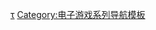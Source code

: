 {{Navbox
| name=大航海時代系列
| title=[[大航海時代系列]]
| state = {{{state|autocollapse}}}
| bodyclass=hlist

| list1=
* [[大航海時代 (遊戲)|大航海時代]]
* [[大航海时代II|II]]
* [[大航海时代外传|外传]]
* [[大航海时代III 太阳海岸|III 太阳海岸]]
* [[大航海时代IV PORTO ESTADO|IV]]
* [[大航海时代Online|Online]]
* [[大航海時代V|V]]
* [[大航海時代VI|VI]]

}}<noinclude>
{{collapsible option}}

{{DEFAULTSORT:Daikokai Jidai}}
[[Category:大航海時代系列|τ]]
[[Category:电子游戏系列导航模板]]
</noinclude>